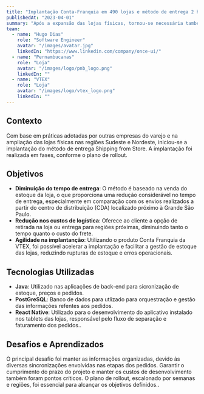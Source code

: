 ```yaml
---
title: "Implantação Conta-Franquia em 490 lojas e método de entrega 2 horas."
publishedAt: "2023-04-01"
summary: "Após a expansão das lojas físicas, tornou-se necessária também a ampliação da modalidade de venda virtual, utilizando o modelo de venda Shipping from Store."
team:
  - name: "Hugo Dias"
    role: "Software Engineer"
    avatar: "/images/avatar.jpg"
    linkedIn: "https://www.linkedin.com/company/once-ui/"
  - name: "Pernambucanas"
    role: "Loja"
    avatar: "/images/logo/pnb_logo.png"
    linkedIn: ""
  - name: "VTEX"
    role: "Loja"
    avatar: "/images/logo/vtex_logo.png"
    linkedIn: ""
---
```


## Contexto

Com base em práticas adotadas por outras empresas do varejo e na ampliação das lojas físicas nas regiões Sudeste e Nordeste, iniciou-se a implantação do método de entrega Shipping from Store. A implantação foi realizada em fases, conforme o plano de rollout.

## Objetivos

- **Diminuição do tempo de entrega**: O método é baseado na venda do estoque da loja, o que proporciona uma redução considerável no tempo de entrega, especialmente em comparação com os envios realizados a partir do centro de distribuição (CDA) localizado próximo à Grande São Paulo.
- **Redução nos custos de logística**: Oferece ao cliente a opção de retirada na loja ou entrega para regiões próximas, diminuindo tanto o tempo quanto o custo do frete.
- **Agilidade na implantanção**: Utilizando o produto Conta Franquia da VTEX, foi possível acelerar a implantação e facilitar a gestão de estoque das lojas, reduzindo rupturas de estoque e erros operacionais. 

## Tecnologias Utilizadas

- **Java**: Utilizado nas aplicações de back-end para sicronização de estoque, preços e pedidos.
- **PostGreSQL**: Banco de dados para utlizado para orquestração e gestão das informações refentes aos pedidos.
- **React Native**: Utilizado para o desenvolvimento do aplicativo instalado nos tablets das lojas, responsável pelo fluxo de separação e faturamento dos pedidos..

## Desafios e Aprendizados

O principal desafio foi manter as informações organizadas, devido às diversas sincronizações envolvidas nas etapas dos pedidos. Garantir o cumprimento do prazo do projeto e manter os custos de desenvolvimento também foram pontos críticos. O plano de rollout, escalonado por semanas e regiões, foi essencial para alcançar os objetivos definidos..
